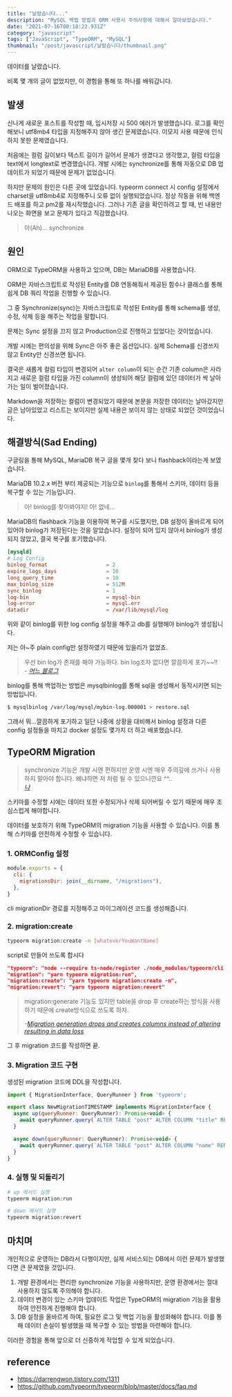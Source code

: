 ```yaml
---
title: "날렸습니다..."
description: "MySQL 백업 방법과 ORM 사용시 주의사항에 대해서 알아보았습니다."
date: "2021-07-16T08:18:22.931Z"
category: "javascript"
tags: ["JavaScript", "TypeORM", "MySQL"]
thumbnail: "/post/javascript/날렸습니다/thumbnail.png"
---
```


데이터를 날렸습니다.

비록 몇 개의 글이 없었지만, 이 경험을 통해 또 하나를 배워갑니다.

## 발생

신나게 새로운 포스트를 작성할 때, 임시저장 시 500 에러가 발생했습니다.
로그를 확인해보니 utf8mb4 타입을 지정해주지 않아 생긴 문제였습니다.
이모지 사용 때문에 인식하지 못한 문제였습니다.

처음에는 컬럼 길이보다 텍스트 길이가 길어서 문제가 생겼다고 생각했고, 컬럼 타입을 text에서 longtext로 변경했습니다.
개발 시에는 synchronize를 통해 자동으로 DB 업데이트가 되었기 때문에 문제가 없었습니다.

하지만 문제의 원인은 다른 곳에 있었습니다.
typeorm connect 시 config 설정에서 charset을 utf8mb4로 지정해주니 오류 없이 실행되었습니다.
정상 작동을 위해 백엔드 배포를 하고 pm2를 재시작했습니다.
그러나 기존 글을 확인하려고 할 때, 빈 내용만 나오는 화면을 보고 문제가 있다고 직감했습니다.

> 아(Ah)...
> synchronize

## 원인

ORM으로 TypeORM을 사용하고 있으며, DB는 MariaDB를 사용했습니다.

ORM은 자바스크립트로 작성된 Entity를 DB 연동해줘서 제공된 함수나 클래스를 통해 쉽게 DB 쿼리 작업을 진행할 수 있습니다.

그 중 Synchronize(sync)는 자바스크립트로 작성된 Entity를 통해 schema를 생성, 수정, 삭제 등을 해주는 작업을 말합니다.

문제는 Sync 설정을 끄지 않고 Production으로 진행하고 있었다는 것이었습니다.

개발 시에는 편의성을 위해 Sync은 아주 좋은 옵션입니다. 실제 Schema를 신경쓰지 않고 Entity만 신경쓰면 됩니다.

결국은 새롭게 컬럼 타입이 변경되어 `alter column`이 되는 순간 기존 column은 사라지고 새로운 컬럼 타입을 가진 column이 생성되어 해당 컬럼에 있던 데이터가 싹 날아가는 일이 벌어졌습니다.

Markdown을 저장하는 컬럼이 변경되었기 때문에 본문을 저장한 데이터는 날아갔지만 글은 남아있었고 리스트는 보이지만 실제 내용은 보이지 않는 상태로 되었던 것이었습니다.

## 해결방식(Sad Ending)

구글링을 통해 MySQL, MariaDB 복구 글을 몇개 찾다 보니 flashback이라는게 보였습니다.

MariaDB 10.2.x 버전 부터 제공되는 기능으로 `binlog`를 통해서 스키마, 데이터 등을 복구할 수 있는 기능입니다.

> 아!
> binlog를 찾아봐야지!
> 아! 없네...

MariaDB의 flashback 기능을 이용하여 복구를 시도했지만, DB 설정이 올바르게 되어 있어야 binlog가 저장된다는 것을 알았습니다. 설정이 되어 있지 않아서 binlog가 생성되지 않았고, 결국 복구를 포기했습니다.

```conf
[mysqld]
# Log Config
binlog_format                   = 2
expire_logs_days                = 10
long_query_time                 = 10
max_binlog_size                 = 512M
sync_binlog                     = 1
log-bin                         = mysql-bin
log-error                       = mysql.err
datadir                         = /var/lib/mysql/log
```

위와 같이 binlog를 위한 log config 설정을 해주고 db를 실행해야 binlog가 생성됩니다.

저는 아~주 plain config만 설정하였기 때문에 있을리가 없었죠.

> 우선 bin log가 존재를 해야 가능하다. bin log조차 없다면 깔끔하게 포기~~!!  
> _- [어느 블로그](http://gnujava.com/board/article_view.jsp?article_no=1860&menu_cd=29&board_no=16&table_cd=EPAR06&table_no=06)_

binlog를 통해 백업하는 방법은 mysqlbinlog를 통해 sql을 생성해서 동작시키면 되는 방법입니다.

```bash
$ mysqlbinlog /var/log/mysql/mybin-log.000001 > restore.sql
```

그래서 뭐...깔끔하게 포기하고 일단 나중에 상황을 대비해서 binlog 설정과 다른 config 설정들을 마치고 docker 설정도 몇가지 더 하고 배포했습니다.

## TypeORM Migration

> synchronize 기능은 개발 시엔 편하지만 운영 시엔 매우 주의깊에 쓰거나 사용하지 말아야 합니다. 왜냐하면 저 처럼 될 수 있으니깐요 ^^..  
> _[나](#)_

스키마를 수정할 시에는 데이터 또한 수정되거나 삭제 되어버릴 수 있기 때문에 매우 조심스럽게 해야합니다.

데이터를 보호하기 위해 TypeORM의 migration 기능을 사용할 수 있습니다. 이를 통해 스키마를 안전하게 수정할 수 있습니다.

### 1. ORMConfig 설정

```js
module.exports = {
  cli: {
    migrationsDir: join(__dirname, "/migrations"),
  },
}
```

cli migrationDir 경로를 지정해주고 마이그레이션 코드를 생성해줍니다.

### 2. migration:create

```bash
typeorm migration:create -n [whateverYouWantName]
```

script로 만들어 쓰도록 합시다

```json
"typeorm": "node --require ts-node/register ./node_modules/typeorm/cli.js --config ./src/ormconfig.ts",
"migration": "yarn typeorm migration:run",
"migration:create": "yarn typeorm migration:create -n",
"migration:revert": "yarn typeorm migration:revert"
```

> migration:generate 기능도 있지만 table을 drop 후 create하는 방식을 사용하기 때문에 create방식으로 쓰도록 하자.
>
> _-[Migration generation drops and creates columns instead of altering resulting in data loss](https://github.com/typeorm/typeorm/issues/3357)_

그 후 migration 코드를 작성하면 끝.

### 3. Migration 코드 구현

생성된 migration 코드에 DDL을 작성합니다.

```js
import { MigrationInterface, QueryRunner } from 'typeorm';

export class NewMigrationTIMESTAMP implements MigrationInterface {
  async up(queryRunner: QueryRunner): Promise<void> {
    await queryRunner.query(`ALTER TABLE "post" ALTER COLUMN "title" RENAME TO "name"`);
  }

  async down(queryRunner: QueryRunner): Promise<void> {
    await queryRunner.query(`ALTER TABLE "post" ALTER COLUMN "name" RENAME TO "title"`);
  }
}
```

### 4. 실행 및 되돌리기

```bash
# up 메서드 실행
typeorm migration:run

# down 메서드 실행
typeorm migration:revert
```

## 마치며

개인적으로 운영하는 DB라서 다행이지만, 실제 서비스되는 DB에서 이런 문제가 발생했다면 큰 문제였을 것입니다.

1. 개발 환경에서는 편리한 synchronize 기능을 사용하지만, 운영 환경에서는 절대 사용하지 않도록 주의해야 합니다.
2. 데이터 변경이 있는 스키마 업데이트 작업은 TypeORM의 migration 기능을 활용하여 안전하게 진행해야 합니다.
3. DB 설정을 올바르게 하여, 필요한 로그 및 백업 기능을 활성화해야 합니다. 이를 통해 데이터 손실이 발생했을 때 복구할 수 있는 방법을 마련해야 합니다.

이러한 경험을 통해 앞으로 더 신중하게 작업할 수 있게 되었습니다.

## reference

- https://darrengwon.tistory.com/1311
- https://github.com/typeorm/typeorm/blob/master/docs/faq.md
